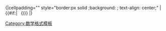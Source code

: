 {{{indent|:}}}{|cellpadding="{{{cellpadding|5}}}" style="border:{{{border|2}}}px solid {{{border colour|#50C878}}};background: {{{background colour|#ECFCF4}}}; text-align: center;"
|{{{title|}}}
{{{equation|<math>z=re^{i\phi}=x+iy \,\!</math> }}}{{#if:{{{ref|}}}|&nbsp;&nbsp;&nbsp;({{EquationRef|{{{ref}}}}})}}
|}<noinclude>[[Category:数学格式模板]]</noinclude>